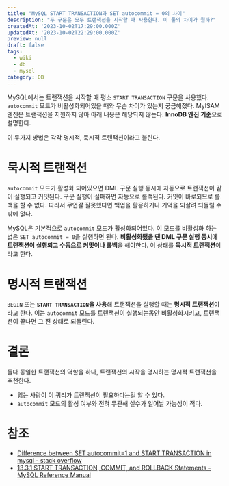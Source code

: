 ```yaml
---
title: "MySQL START TRANSACTION과 SET autocommit = 0의 차이"
description: "두 구문은 모두 트랜잭션을 시작할 때 사용한다. 이 둘의 차이가 뭘까?"
createdAt: '2023-10-02T17:29:00.000Z'
updatedAt: '2023-10-02T22:29:00.000Z'
preview: null
draft: false
tags:
  - wiki
  - db
  - mysql
category: DB
---
```

MySQL에서는 트랜잭션을 시작할 때 평소 `START TRANSACTION` 구문을 사용했다.
`autocommit` 모드가 비활성화되어있을 때와 무슨 차이가 있는지 궁금해졌다. 
MyISAM 엔진은 트랜잭션을 지원하지 않아 아래 내용은 해당되지 않는다. **InnoDB 엔진 기준**으로 설명한다.

이 두가지 방법은 각각 명시적, 묵시적 트랜잭션이라고 불린다.

# 묵시적 트랜잭션
`autocommit` 모드가 활성화 되어있으면 DML 구문 실행 동시에 자동으로 트랜잭션이 같이 실행되고 커밋된다. 구문 실행이 실패하면 자동으로 롤백된다.
커밋이 바로되므로 롤백을 할 수 없다. 따라서 무언갈 잘못했다면 백업을 활용하거나 기억을 되살려 되돌릴 수 밖에 없다.

MySQL은 기본적으로 `autocommit` 모드가 활성화되어있다. 이 모드를 비활성화 하는 법은 `SET autocommit = 0`을 실행하면 된다.
**비활성화됐을 땐 DML 구문 실행 동시에 트랜잭션이 실행되고 수동으로 커밋이나 롤백**을 해야한다. 이 상태를 **묵시적 트랜잭션**이라고 한다.

# 명시적 트랜잭션
`BEGIN` 또는 **`START TRANSACTION`을 사용**해 트랜잭션을 실행할 때는 **명시적 트랜잭션**이라고 한다.
이는 `autocommit` 모드를 트랜잭션이 실행되는동안 비활성화시키고, 트랜잭션이 끝나면 그 전 상태로 되돌린다.

# 결론
둘다 동일한 트랜잭션의 역할을 하나, 트랜잭션의 시작을 명시하는 명시적 트랜잭션을 추천한다.

 - 읽는 사람이 이 쿼리가 트랜잭션이 필요하다는걸 알 수 있다.
 - `autocommit` 모드의 활성 여부와 전혀 무관해 실수가 일어날 가능성이 적다.

# 참조
 - [Difference between SET autocommit=1 and START TRANSACTION in mysql - stack overflow](https://stackoverflow.com/a/2950764)
 - [13.3.1 START TRANSACTION, COMMIT, and ROLLBACK Statements - MySQL Reference Manual](https://dev.mysql.com/doc/refman/8.0/en/commit.html)